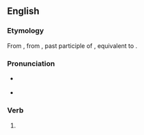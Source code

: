 {{also|over-ridden}}
==English==

===Etymology===
From {{inh|en|enm|overridden}}, from {{inh|en|ang|oferriden}}, past participle of {{m|ang|oferrīdan|t=to ride over}}, equivalent to {{prefix|en|over|ridden}}.

===Pronunciation===
* {{a|GA}} {{IPA|en|/ˌoʊ.vəɹˈɹɪdn̩/}}
* {{a|RP}} {{IPA|en|/ˌəʊ.vəˈɹɪdn̩/}}

===Verb===
{{head|en|verb form}}

# {{past participle of|en|override|nocat=1}}